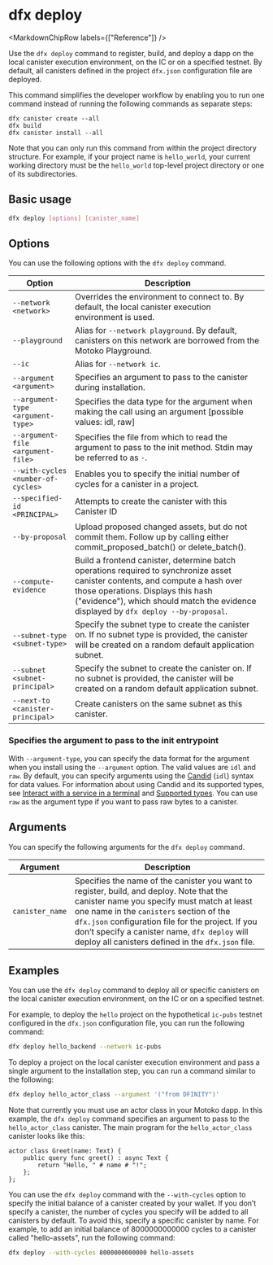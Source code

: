 
# dfx deploy

<MarkdownChipRow labels={["Reference"]} />

Use the `dfx deploy` command to register, build, and deploy a dapp on the local canister execution environment, on the IC or on a specified testnet. By default, all canisters defined in the project `dfx.json` configuration file are deployed.

This command simplifies the developer workflow by enabling you to run one command instead of running the following commands as separate steps:

    dfx canister create --all
    dfx build
    dfx canister install --all

Note that you can only run this command from within the project directory structure. For example, if your project name is `hello_world`, your current working directory must be the `hello_world` top-level project directory or one of its subdirectories.

## Basic usage

``` bash
dfx deploy [options] [canister_name]
```

## Options

You can use the following options with the `dfx deploy` command.

| Option                             | Description                                                                                                                                                                                                                                                 |
|------------------------------------|-------------------------------------------------------------------------------------------------------------------------------------------------------------------------------------------------------------------------------------------------------------|
| `--network <network>`              | Overrides the environment to connect to. By default, the local canister execution environment is used.                                                                                                                                                      |
| `--playground       `              | Alias for `--network playground`. By default, canisters on this network are borrowed from the Motoko Playground.                                                                                                                                            |
| `--ic               `              | Alias for `--network ic`.                                                                                                                                                                                                                                   |
| `--argument <argument>`            | Specifies an argument to pass to the canister during installation.                                                                                                                                                                                          |
| `--argument-type <argument-type>`  | Specifies the data type for the argument when making the call using an argument [possible values: idl, raw]                                                                                                                                                 |
| `--argument-file <argument-file>`  | Specifies the file from which to read the argument to pass to the init method.  Stdin may be referred to as `-`.                                                                                                                                            |
| `--with-cycles <number-of-cycles>` | Enables you to specify the initial number of cycles for a canister in a project.                                                                                                                                                                            |
| `--specified-id <PRINCIPAL>`       | Attempts to create the canister with this Canister ID                                                                                                                                                                                                       |
| `--by-proposal`                    | Upload proposed changed assets, but do not commit them.  Follow up by calling either commit_proposed_batch() or delete_batch().                                                                                                                             |
| `--compute-evidence`               | Build a frontend canister, determine batch operations required to synchronize asset canister contents, and compute a hash over those operations.  Displays this hash ("evidence"), which should match the evidence displayed by `dfx deploy --by-proposal`. |
| `--subnet-type <subnet-type>`      | Specify the subnet type to create the canister on. If no subnet type is provided, the canister will be created on a random default application subnet.                                                                                                      |
| `--subnet <subnet-principal>`      | Specify the subnet to create the canister on. If no subnet is provided, the canister will be created on a random default application subnet.                                                                                                                |
| `--next-to <canister-principal>`   | Create canisters on the same subnet as this canister.                                                                                                                                                                                                       |

### Specifies the argument to pass to the init entrypoint

With `--argument-type`, you can specify the data format for the argument when you install using the `--argument` option. The valid values are `idl` and `raw`. By default, you can specify arguments using the [Candid](/docs/current/developer-docs/smart-contracts/candid/index) (`idl`) syntax for data values. For information about using Candid and its supported types, see [Interact with a service in a terminal](/docs/current/developer-docs/smart-contracts/candid/candid-howto#idl-syntax) and [Supported types](/docs/current/references/candid-ref). You can use `raw` as the argument type if you want to pass raw bytes to a canister.

## Arguments

You can specify the following arguments for the `dfx deploy` command.

| Argument        | Description                                                                                                                                                                                                                                                                                                                                    |
|-----------------|------------------------------------------------------------------------------------------------------------------------------------------------------------------------------------------------------------------------------------------------------------------------------------------------------------------------------------------------|
| `canister_name` | Specifies the name of the canister you want to register, build, and deploy. Note that the canister name you specify must match at least one name in the `canisters` section of the `dfx.json` configuration file for the project. If you don’t specify a canister name, `dfx deploy` will deploy all canisters defined in the `dfx.json` file. |

## Examples

You can use the `dfx deploy` command to deploy all or specific canisters on the local canister execution environment, on the IC or on a specified testnet.

For example, to deploy the `hello` project on the hypothetical `ic-pubs` testnet configured in the `dfx.json` configuration file, you can run the following command:

``` bash
dfx deploy hello_backend --network ic-pubs
```

To deploy a project on the local canister execution environment and pass a single argument to the installation step, you can run a command similar to the following:

``` bash
dfx deploy hello_actor_class --argument '("from DFINITY")'
```

Note that currently you must use an actor class in your Motoko dapp. In this example, the `dfx deploy` command specifies an argument to pass to the `hello_actor_class` canister. The main program for the `hello_actor_class` canister looks like this:

    actor class Greet(name: Text) {
        public query func greet() : async Text {
            return "Hello, " # name # "!";
        };
    };

You can use the `dfx deploy` command with the `--with-cycles` option to specify the initial balance of a canister created by your wallet. If you don’t specify a canister, the number of cycles you specify will be added to all canisters by default. To avoid this, specify a specific canister by name. For example, to add an initial balance of 8000000000000 cycles to a canister called "hello-assets", run the following command:

``` bash
dfx deploy --with-cycles 8000000000000 hello-assets
```

